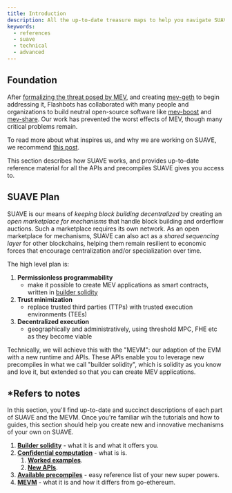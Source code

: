 ```yaml
---
title: Introduction
description: All the up-to-date treasure maps to help you navigate SUAVE like the pirate you were born to be
keywords:
  - references
  - suave
  - technical
  - advanced
---
```


## Foundation

After [formalizing the threat posed by MEV](https://arxiv.org/pdf/1904.05234.pdf), and creating [mev-geth](https://github.com/flashbots/mev-geth) to begin addressing it, Flashbots has collaborated with many people and organizations to build neutral open-source software like [mev-boost](https://github.com/flashbots/mev-boost) and [mev-share](https://github.com/flashbots/MEV-Share). Our work has prevented the worst effects of MEV, though many critical problems remain.

To read more about what inspires us, and why we are working on SUAVE, we recommend [this post](https://writings.flashbots.net/the-future-of-mev-is-suave).

This section describes how SUAVE works, and provides up-to-date reference material for all the APIs and precompiles SUAVE gives you access to.

## SUAVE Plan

SUAVE is our means of _keeping block building decentralized_ by creating an _open marketplace for mechanisms_ that handle block building and orderflow auctions. Such a marketplace requires its own network. As an open marketplace for mechanisms, SUAVE can also act as a _shared sequencing layer_ for other blockchains, helping them remain resilient to economic forces that encourage centralization and/or specialization over time.

The high level plan is:

1. **Permissionless programmability** 
    - make it possible to create MEV applications as smart contracts, written in [builder solidity](/reference/builder-solidity)
2. **Trust minimization**
    - replace trusted third parties (TTPs) with trusted execution environments (TEEs)
3. **Decentralized execution**
    - geographically and administratively, using threshold MPC, FHE etc as they become viable

Technically, we will achieve this with the "MEVM": our adaption of the EVM with a new runtime and APIs. These APIs enable you to leverage new precompiles in what we call "builder solidity", which is solidity as you know and love it, but extended so that you can create MEV applications. 

## *Refers to notes

In this section, you'll find up-to-date and succinct descriptions of each part of SUAVE and the MEVM. Once you're familiar wih the tutorials and how to guides, this section should help you create new and innovative mechanisms of your own on SUAVE.

1. **[Builder solidity](/reference/builder-solidity)** - what it is and what it offers you.
2. **[Confidential computation](/reference/confidential-computation/index)** - what is is.
    1. **[Worked examples](/reference/confidential-computation/worked-examples)**.
    2. **[New APIs](/reference/confidential-computation/apis)**.
3. **[Available precompiles](/reference/precompiles)** - easy reference list of your new super powers.
4. **[MEVM](/reference/MEVM)** - what it is and how it differs from go-ethereum.